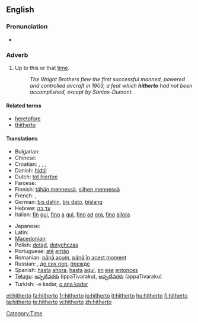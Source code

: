 ==English==

===Pronunciation===
* {{audio|en-us-hitherto.ogg|Audio (US)}}

===Adverb===
{{en-adv|-}}

# {{formal|or|legal}} Up to this or that [[time]]. <!--(used frequently in [[legal]] papers).-->
#: ''The Wright Brothers flew the first successful manned, powered and controlled aircraft in 1903, a feat which '''hitherto''' had not been accomplished, except by Santos-Dumont.''

====Related terms====
* [[heretofore]]
* [[thitherto]]

====Translations====
{{trans-top|up to this time }}
* Bulgarian: {{t|bg|досега|tr=dosegá|sc=Cyrl}}
* Chinese: {{t-|zh|目前为止}}
* Croatian: {{t|hr|dosad|alt=dòsad}}, {{t-|hr|dosada|alt=dòsada}}, {{t-|hr|dotad|alt=dòtad}}, {{t|hr|dotada|alt=dòtada}}
* Danish: [[hidtil]]
* Dutch: [[tot hiertoe]]
* Faroese: {{t-|fo|higartil|xs=Faroese}}
* Finnish: [[tähän mennessä]], [[siihen mennessä]]
* French: {{t+|fr|jusqu'ici}}, {{t+|fr|jusqu'alors}}
* German: [[bis dahin]], [[bis dato]], [[bislang]]
* Hebrew: [[עד כה]]
* Italian: [[fin]] [[qui]], [[fino]] [[a]] [[qui]], [[fino]] [[ad]] [[ora]], [[fino]] [[allora]]
{{trans-mid}}
* Japanese: {{t-|ja|これまで}}
* Latin: {{t+|la|adhuc|alt=adhūc}}
* [[Macedonian]]: {{t|mk|досега|tr=dósega|sc=Cyrl}}
* Polish: [[dotąd]], [[dotychczas]]
* Portuguese: [[até]] [[então]]
* Romanian: [[până acum]], [[până în acest moment]]
* Russian: {{t+|ru|доныне|sc=Cyrl}}, [[до сих пор]], [[прежде]]
* Spanish: [[hasta]] [[ahora]], [[hasta]] [[aquí]], [[en]] [[ese]] [[entonces]]
* [[Telugu]]: [[ఇప్పటివరకు]] (ippaTivaraku), [[అప్పటివరకు]] (appaTivaraku)
* Turkish: -e kadar, [[o ana kadar]]
{{trans-bottom}}

[[Category:Time]]

[[et:hitherto]]
[[fa:hitherto]]
[[fr:hitherto]]
[[io:hitherto]]
[[it:hitherto]]
[[hu:hitherto]]
[[fi:hitherto]]
[[ta:hitherto]]
[[te:hitherto]]
[[vi:hitherto]]
[[zh:hitherto]]